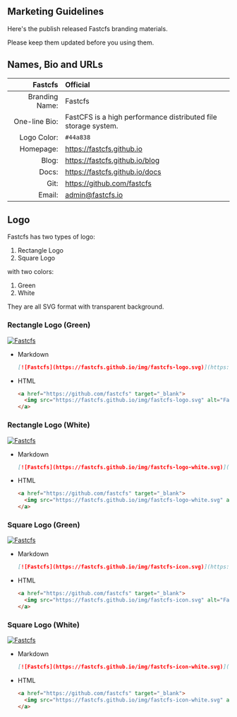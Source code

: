 <!-- markdownlint-disable MD033 -->

## Marketing Guidelines

Here's the publish released Fastcfs branding materials.

Please keep them updated before you using them.

## Names, Bio and URLs

Fastcfs | Official
---:    | :---
Branding Name: | Fastcfs
One-line Bio: | FastCFS is a high performance distributed file storage system.
Logo Color: | <code style=color>#44a838</code>
Homepage: | https://fastcfs.github.io
Blog: | https://fastcfs.github.io/blog
Docs: | https://fastcfs.github.io/docs
Git: | https://github.com/fastcfs
Email: | admin@fastcfs.io

## Logo

Fastcfs has two types of logo:

1. Rectangle Logo
1. Square Logo

with two colors:

1. Green
1. White

They are all SVG format with transparent background.

### Rectangle Logo (Green)

[![Fastcfs](../../static/img/fastcfs-logo.svg)](https://github.com/fastcfs)

- Markdown

  ```md
  [![Fastcfs](https://fastcfs.github.io/img/fastcfs-logo.svg)](https://github.com/fastcfs)
  ```

- HTML

  ```html
  <a href="https://github.com/fastcfs" target="_blank">
    <img src="https://fastcfs.github.io/img/fastcfs-logo.svg" alt="Fastcfs">
  </a>
  ```

### Rectangle Logo (White)

[![Fastcfs](../../static/img/fastcfs-logo-white.svg)](https://github.com/fastcfs)

- Markdown

  ```md
  [![Fastcfs](https://fastcfs.github.io/img/fastcfs-logo-white.svg)](https://github.com/fastcfs)
  ```

- HTML

  ```html
  <a href="https://github.com/fastcfs" target="_blank">
    <img src="https://fastcfs.github.io/img/fastcfs-logo-white.svg" alt="Fastcfs">
  </a>
  ```

### Square Logo (Green)

[![Fastcfs](../../static/img/fastcfs-icon.svg)](https://github.com/fastcfs)

- Markdown

  ```md
  [![Fastcfs](https://fastcfs.github.io/img/fastcfs-icon.svg)](https://github.com/fastcfs)
  ```

- HTML

  ```html
  <a href="https://github.com/fastcfs" target="_blank">
    <img src="https://fastcfs.github.io/img/fastcfs-icon.svg" alt="Fastcfs">
  </a>
  ```

### Square Logo (White)

[![Fastcfs](../../static/img/fastcfs-icon-white.svg)](https://github.com/fastcfs)

- Markdown

  ```md
  [![Fastcfs](https://fastcfs.github.io/img/fastcfs-icon-white.svg)](https://github.com/fastcfs)
  ```

- HTML

  ```html
  <a href="https://github.com/fastcfs" target="_blank">
    <img src="https://fastcfs.github.io/img/fastcfs-icon-white.svg" alt="Fastcfs">
  </a>
  ```
